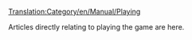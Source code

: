 [[Translation:Category/en/Manual/Playing]]


Articles directly relating to playing the game are here.